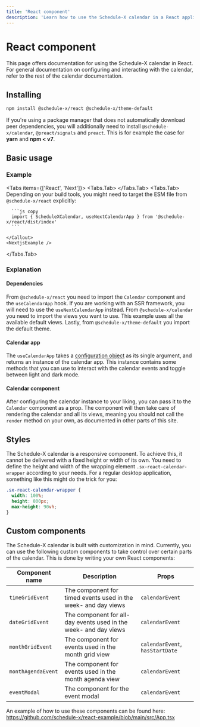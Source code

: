 ```yaml
---
title: 'React component'
description: 'Learn how to use the Schedule-X calendar in a React application'
---
```



# <ReactIcon /> React component

This page offers documentation for using the Schedule-X calendar in React. For general documentation on
configuring and interacting with the calendar, refer to the rest of the calendar documentation.

## Installing

```bash copy
npm install @schedule-x/react @schedule-x/theme-default
```

If you're using a package manager that does not automatically
download peer dependencies, you will additionally need to install `@schedule-x/calendar`, `@preact/signals` and
`preact`. This is for example the case for **yarn** and **npm < v7**.

## Basic usage

### Example


<Tabs items={['React', 'Next']}>
  <Tabs.Tab>
    <ReactExample />
  </Tabs.Tab>
  <Tabs.Tab>
    <Callout type="info">
      Depending on your build tools, you might need to target
      the ESM file from `@schedule-x/react` explicitly:

      ```js copy
      import { ScheduleXCalendar, useNextCalendarApp } from '@schedule-x/react/dist/index'
      ```

    </Callout>
    <NextjsExample />

  </Tabs.Tab>
</Tabs>

### Explanation

#### Dependencies

From `@schedule-x/react` you need to import the `Calendar` component and the `useCalendarApp` hook. If you are
working with an SSR framework, you will need to use the `useNextCalendarApp` instead. From `@schedule-x/calendar` you
need to import the views you want to use. This example uses all the available default views. Lastly, from
`@schedule-x/theme-default` you import the default theme.

#### Calendar app

The `useCalendarApp` takes a [configuration object](/docs/calendar/configuration) as its single argument, and returns an
instance of the calendar app. This instance contains some methods that you can use to interact with
the calendar events and toggle between light and dark mode.

#### Calendar component

After configuring the calendar instance to your liking, you can pass it to the `Calendar` component as a prop. The
component will then take care of rendering the calendar and all its views, meaning you should not call the `render`
method on your own, as documented in other parts of this site.

## Styles

The Schedule-X calendar is a responsive component. To achieve this,
it cannot be delivered with a fixed height or width of its own. You need to define the height and width of the
wrapping element `.sx-react-calendar-wrapper` according to your needs. For a regular desktop application, something
like this might do the trick for you:

```css
.sx-react-calendar-wrapper {
  width: 100%;
  height: 800px;
  max-height: 90vh;
}
```

## Custom components

The Schedule-X calendar is built with customization in mind. Currently, you can use the following custom
components to take control over certain parts of the calendar. This is done by writing your own React components:

| Component name     | Description                                                      | Props                           |
| ------------------ | ---------------------------------------------------------------- | ------------------------------- |
| `timeGridEvent`    | The component for timed events used in the week- and day views   | `calendarEvent`                 |
| `dateGridEvent`    | The component for all-day events used in the week- and day views | `calendarEvent`                 |
| `monthGridEvent`   | The component for events used in the month grid view             | `calendarEvent`, `hasStartDate` |
| `monthAgendaEvent` | The component for events used in the month agenda view           | `calendarEvent`                 |
| `eventModal`       | The component for the event modal                                | `calendarEvent`                 |

An example of how to use these components can be found here: https://github.com/schedule-x/react-example/blob/main/src/App.tsx
